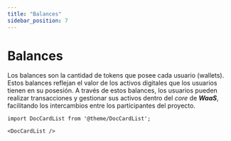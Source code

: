 ```yaml
---
title: "Balances"
sidebar_position: 7
---
```


# Balances

Los balances son la cantidad de tokens que posee cada usuario (wallets). Estos balances reflejan el valor de los activos digitales que los usuarios tienen en su posesión. A través de estos balances, los usuarios pueden realizar transacciones y gestionar sus activos dentro del _core_ de **_WaaS_**, facilitando los intercambios entre los participantes del proyecto.

```mdx-code-block
import DocCardList from '@theme/DocCardList';

<DocCardList />
```

